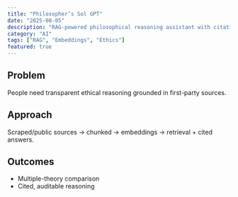```yaml
---
title: "Philosopher’s Sol GPT"
date: "2025-08-05"
description: "RAG-powered philosophical reasoning assistant with citations and logic steps."
category: "AI"
tags: ["RAG", "Embeddings", "Ethics"]
featured: true
---
```


## Problem
People need transparent ethical reasoning grounded in first-party sources.

## Approach
Scraped/public sources → chunked → embeddings → retrieval + cited answers.

## Outcomes
- Multiple-theory comparison
- Cited, auditable reasoning
